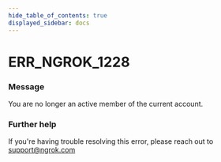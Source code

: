 ```yaml
---
hide_table_of_contents: true
displayed_sidebar: docs
---
```



# ERR_NGROK_1228

### Message

You are no longer an active member of the current account.

### Further help

If you're having trouble resolving this error, please reach out to [support@ngrok.com](mailto:support@ngrok.com?subject=Help%20with%20ERR_NGROK_1228)

<ErrorDetails error="err_ngrok_1228" />
